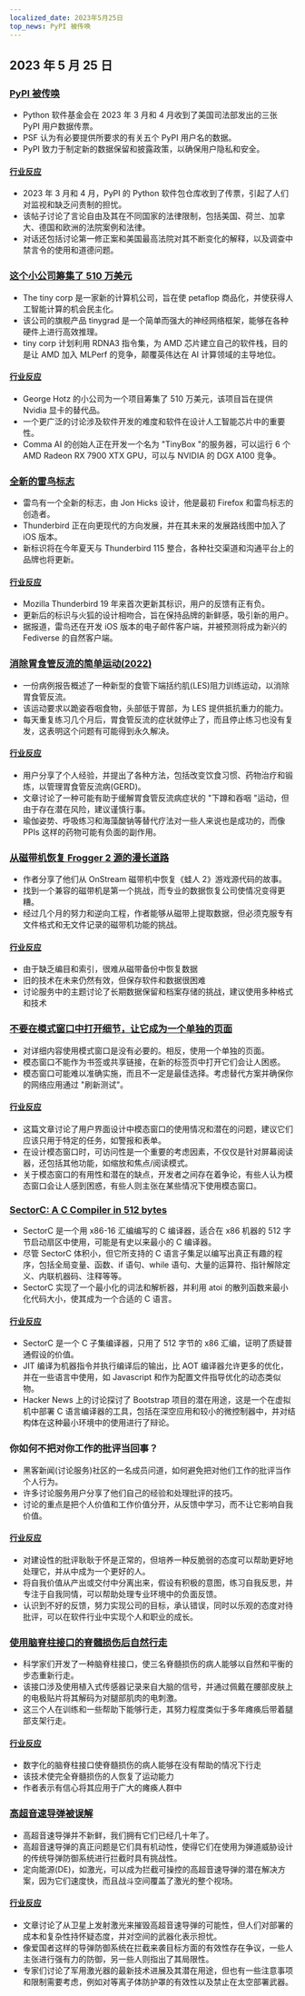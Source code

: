 ```yaml
---
localized_date: 2023年5月25日
top_news: PyPI 被传唤
---
```




## 2023 年 5 月 25 日

### [PyPI 被传唤](https://blog.pypi.org/posts/2023-05-24-pypi-was-subpoenaed/)

- Python 软件基金会在 2023 年 3 月和 4 月收到了美国司法部发出的三张 PyPI 用户数据传票。
- PSF 认为有必要提供所要求的有关五个 PyPI 用户名的数据。
- PyPI 致力于制定新的数据保留和披露政策，以确保用户隐私和安全。

#### [行业反应](http://news.ycombinator.com/item?id=36061407)

- 2023 年 3 月和 4 月，PyPI 的 Python 软件包仓库收到了传票，引起了人们对监视和缺乏问责制的担忧。
- 该帖子讨论了言论自由及其在不同国家的法律限制，包括美国、荷兰、加拿大、德国和欧洲的法院案例和法律。
- 对话还包括讨论第一修正案和美国最高法院对其不断变化的解释，以及调查中禁言令的使用和道德问题。

### [这个小公司筹集了 510 万美元](https://geohot.github.io//blog/jekyll/update/2023/05/24/the-tiny-corp-raised-5M.html)

- The tiny corp 是一家新的计算机公司，旨在使 petaflop 商品化，并使获得人工智能计算的机会民主化。
- 该公司的旗舰产品 tinygrad 是一个简单而强大的神经网络框架，能够在各种硬件上进行高效推理。
- tiny corp 计划利用 RDNA3 指令集，为 AMD 芯片建立自己的软件栈，目的是让 AMD 加入 MLPerf 的竞争，颠覆英伟达在 AI 计算领域的主导地位。

#### [行业反应](http://news.ycombinator.com/item?id=36065175)

- George Hotz 的小公司为一个项目筹集了 510 万美元，该项目旨在提供 Nvidia 显卡的替代品。
- 一个更广泛的讨论涉及软件开发的难度和软件在设计人工智能芯片中的重要性。
- Comma AI 的创始人正在开发一个名为 "TinyBox "的服务器，可以运行 6 个 AMD Radeon RX 7900 XTX GPU，可以与 NVIDIA 的 DGX A100 竞争。

### [全新的雷鸟标志](https://blog.thunderbird.net/2023/05/introducing-the-brand-new-thunderbird-logo/)

- 雷鸟有一个全新的标志，由 Jon Hicks 设计，他是最初 Firefox 和雷鸟标志的创造者。
- Thunderbird 正在向更现代的方向发展，并在其未来的发展路线图中加入了 iOS 版本。
- 新标识将在今年夏天与 Thunderbird 115 整合，各种社交渠道和沟通平台上的品牌也将更新。

#### [行业反应](http://news.ycombinator.com/item?id=36063943)

- Mozilla Thunderbird 19 年来首次更新其标识，用户的反馈有正有负。
- 更新后的标识与火狐的设计相吻合，旨在保持品牌的新鲜感，吸引新的用户。
- 据报道，雷鸟还在开发 iOS 版本的电子邮件客户端，并被预测将成为新兴的 Fediverse 的自然客户端。

### [消除胃食管反流的简单运动(2022)](https://www.ncbi.nlm.nih.gov/pmc/articles/PMC9106553/)

- 一份病例报告概述了一种新型的食管下端括约肌(LES)阻力训练运动，以消除胃食管反流。
- 该运动要求以跪姿吞咽食物，头部低于胃部，为 LES 提供抵抗重力的能力。
- 每天重复练习几个月后，胃食管反流的症状就停止了，而且停止练习也没有复发，这表明这个问题有可能得到永久解决。

#### [行业反应](http://news.ycombinator.com/item?id=36059247)

- 用户分享了个人经验，并提出了各种方法，包括改变饮食习惯、药物治疗和锻炼，以管理胃食管反流病(GERD)。
- 文章讨论了一种可能有助于缓解胃食管反流病症状的 "下蹲和吞咽 "运动，但由于存在潜在风险，建议谨慎行事。
- 瑜伽姿势、呼吸练习和海藻酸钠等替代疗法对一些人来说也是成功的，而像 PPIs 这样的药物可能有负面的副作用。

### [从磁带机恢复 Frogger 2 源的漫长道路](https://github.com/Kneesnap/onstream-data-recovery/blob/main/info/INTRO.MD)

- 作者分享了他们从 OnStream 磁带机中恢复《蛙人 2》游戏源代码的故事。
- 找到一个兼容的磁带机是第一个挑战，而专业的数据恢复公司使情况变得更糟。
- 经过几个月的努力和逆向工程，作者能够从磁带上提取数据，但必须克服专有文件格式和无文件记录的磁带机功能的挑战。

#### [行业反应](http://news.ycombinator.com/item?id=36061574)

- 由于缺乏编目和索引，很难从磁带备份中恢复数据
- 旧的技术在未来仍然有效，但保存软件和数据很困难
- 讨论服务中的主题讨论了长期数据保留和档案存储的挑战，建议使用多种格式和技术

### [不要在模式窗口中打开细节，让它成为一个单独的页面](https://youdontneedamodalwindow.dev/)

- 对详细内容使用模式窗口是没有必要的。相反，使用一个单独的页面。
- 模态窗口不能作为书签或共享链接，在新的标签页中打开它们会让人困惑。
- 模态窗口可能难以准确实施，而且不一定是最佳选择。考虑替代方案并确保你的网络应用通过 "刷新测试"。

#### [行业反应](http://news.ycombinator.com/item?id=36056376)

- 这篇文章讨论了用户界面设计中模态窗口的使用情况和潜在的问题，建议它们应该只用于特定的任务，如警报和表单。
- 在设计模态窗口时，可访问性是一个重要的考虑因素，不仅仅是针对屏幕阅读器，还包括其他功能，如缩放和焦点/阅读模式。
- 关于模态窗口的有用性和潜在的缺点，开发者之间存在着争论，有些人认为模态窗口会让人感到困惑，有些人则主张在某些情况下使用模态窗口。

### [SectorC: A C Compiler in 512 bytes](https://xorvoid.com/sectorc.html)

- SectorC 是一个用 x86-16 汇编编写的 C 编译器，适合在 x86 机器的 512 字节启动扇区中使用，可能是有史以来最小的 C 编译器。
- 尽管 SectorC 体积小，但它所支持的 C 语言子集足以编写出真正有趣的程序，包括全局变量、函数、if 语句、while 语句、大量的运算符、指针解除定义、内联机器码、注释等等。
- SectorC 实现了一个最小化的词法和解析器，并利用 atoi 的散列函数来最小化代码大小，使其成为一个合适的 C 语言。

#### [行业反应](http://news.ycombinator.com/item?id=36064971)

- SectorC 是一个 C 子集编译器，只用了 512 字节的 x86 汇编，证明了质疑普通假设的价值。
- JIT 编译为机器指令并执行编译后的输出，比 AOT 编译器允许更多的优化，并在一些语言中使用，如 Javascript 和作为配置文件指导优化的动态类似物。
- Hacker News 上的讨论探讨了 Bootstrap 项目的潜在用途，这是一个在虚拟机中部署 C 语言编译器的工具，包括在深空应用和较小的微控制器中，并对结构体在这种最小环境中的使用进行了辩论。

### 你如何不把对你工作的批评当回事？

- 黑客新闻(讨论服务)社区的一名成员问道，如何避免把对他们工作的批评当作个人行为。
- 许多讨论服务用户分享了他们自己的经验和处理批评的技巧。
- 讨论的重点是把个人价值和工作价值分开，从反馈中学习，而不让它影响自我价值。

#### [行业反应](http://news.ycombinator.com/item?id=36056299)

- 对建设性的批评耿耿于怀是正常的，但培养一种反脆弱的态度可以帮助更好地处理它，并从中成为一个更好的人。
- 将自我价值从产出或交付中分离出来，假设有积极的意图，练习自我反思，并专注于自我同情，可以帮助处理专业环境中的负面反馈。
- 认识到不好的反馈，努力实现公司的目标，承认错误，同时以乐观的态度对待批评，可以在软件行业中实现个人和职业的成长。

### [使用脑脊柱接口的脊髓损伤后自然行走](https://www.nature.com/articles/s41586-023-06094-5)

- 科学家们开发了一种脑脊柱接口，使三名脊髓损伤的病人能够以自然和平衡的步态重新行走。
- 该接口涉及使用植入式传感器记录来自大脑的信号，并通过佩戴在腰部皮肤上的电极贴片将其解码为对腿部肌肉的电刺激。
- 这三个人在训练和一些帮助下能够行走，其努力程度类似于多年瘫痪后带着腿部支架行走。

#### [行业反应](http://news.ycombinator.com/item?id=36059429)

- 数字化的脑脊柱接口使脊髓损伤的病人能够在没有帮助的情况下行走
- 该技术使完全脊髓损伤的人恢复了运动能力
- 作者表示有信心将其应用于广大的瘫痪人群中

### [高超音速导弹被误解](https://medium.com/@ToryBrunoULA/hypersonic-missiles-are-just-misunderstood-1a35c8ae3dd0)

- 高超音速导弹并不新鲜，我们拥有它们已经几十年了。
- 高超音速导弹的真正问题是它们具有机动性，使得它们在使用为弹道威胁设计的传统导弹防御系统进行拦截时具有挑战性。
- 定向能源(DE)，如激光，可以成为拦截可操控的高超音速导弹的潜在解决方案，因为它们速度快，而且战斗空间覆盖了激光的整个视场。

#### [行业反应](http://news.ycombinator.com/item?id=36057675)

- 文章讨论了从卫星上发射激光来摧毁高超音速导弹的可能性，但人们对部署的成本和复杂性持怀疑态度，并对空间的武器化表示担忧。
- 像爱国者这样的导弹防御系统在拦截来袭目标方面的有效性存在争议，一些人主张进行强有力的防御，另一些人则指出了其局限性。
- 专家们讨论了军用激光器的最新技术进展及其潜在用途，但也有一些注意事项和限制需要考虑，例如对等离子体防护罩的有效性以及禁止在太空部署武器。



